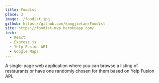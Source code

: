 ```yaml
---
title: Foodist
place: 3
image: ./foodist.jpg
github: https://github.com/kangjietan/Foodist
site: https://foodist-mvp.herokuapp.com/
tech:
  - React
  - Express.js
  - Yelp Fusion API
  - Google Maps
---
```


A single-page web application where you can browse a listing of restaurants or have one randomly chosen for them based on Yelp Fusion API.